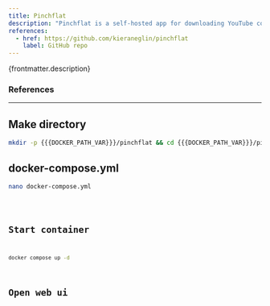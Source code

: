 ```yaml
---
title: Pinchflat
description: "Pinchflat is a self-hosted app for downloading YouTube content built using yt-dlp. It's designed to be lightweight, self-contained and easy to use."
references:
  - href: https://github.com/kieraneglin/pinchflat
    label: GitHub repo
---
```



<p>{frontmatter.description}</p>

### References

<ReferenceLinks references={frontmatter.references} />

---

## Make directory

```sh wrap preserveIndent
mkdir -p {{{DOCKER_PATH_VAR}}}/pinchflat && cd {{{DOCKER_PATH_VAR}}}/pinchflat
```

## docker-compose.yml

```sh
nano docker-compose.yml
```

<Code lang="yml" title="docker-compose.yml" wrap preserveIndent code={yaml} />

## Start container

```sh
docker compose up -d
```

## Open web ui

<OpenWebUI port="8945" />
